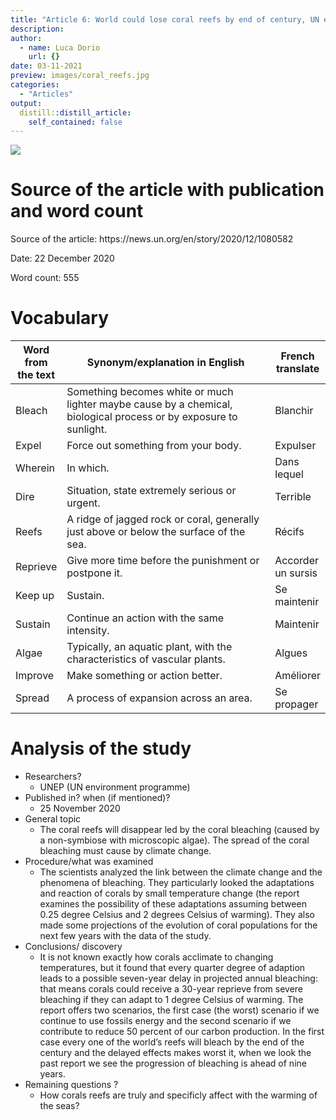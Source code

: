 ```yaml
---
title: "Article 6: World could lose coral reefs by end of century, UN environment report warns   "
description:
author:
  - name: Luca Dorio
    url: {}
date: 03-11-2021
preview: images/coral_reefs.jpg
categories:
  - "Articles"
output:
  distill::distill_article:
    self_contained: false
---
```


![](images/coral_reefs.jpg)

# Source of the article with publication and word count 

Source of the article: https://news.un.org/en/story/2020/12/1080582 

Date: 22 December 2020

Word count: 555 

# Vocabulary

|     Word from the text    |     Synonym/explanation in English                                                                                         |     French translate      |
|---------------------------|----------------------------------------------------------------------------------------------------------------------------|---------------------------|
|     Bleach                |     Something becomes white or much lighter maybe cause by a chemical, biological process   or by exposure to sunlight.    |     Blanchir              |
|     Expel                 |     Force out something from your body.                                                                                    |     Expulser              |
|     Wherein               |     In which.                                                                                                              |     Dans lequel           |
|     Dire                  |     Situation, state extremely serious or urgent.                                                                          |     Terrible              |
|     Reefs                 |     A ridge of jagged rock or coral, generally just above or below the surface of the sea.                                 |     Récifs                |
|     Reprieve              |     Give more time before the punishment or postpone it.                                                                   |     Accorder un sursis    |
|     Keep up               |     Sustain.                                                                                                               |     Se maintenir          |
|     Sustain               |     Continue an action with the same intensity.                                                                            |     Maintenir             |
|     Algae                 |     Typically, an aquatic plant, with the characteristics of vascular plants.                                              |     Algues                |
|     Improve               |     Make something or action better.                                                                                       |     Améliorer             |
|     Spread                |     A process of expansion across an area.                                                                                 |     Se propager           |

# Analysis of the study

- Researchers? 
    + UNEP (UN environment programme)

- Published in? when (if mentioned)?
    + 25 November 2020  

- General topic
    + The coral reefs will disappear led by the coral bleaching (caused by a non-symbiose with microscopic algae). The spread of the coral bleaching must cause by climate change.

- Procedure/what was examined
    + The scientists analyzed the link between the climate change and the phenomena of bleaching. They particularly looked the adaptations and reaction of corals by small temperature change (the report examines the possibility of these adaptations assuming between 0.25 degree Celsius and 2 degrees Celsius of warming). 
They also made some projections of the evolution of coral populations for the next few years with the data of the study.  
    
- Conclusions/ discovery
    + It is not known exactly how corals acclimate to changing temperatures, but it found that every quarter degree of adaption leads to a possible seven-year delay in projected annual bleaching: that means corals could receive a 30-year reprieve from severe bleaching if they can adapt to 1 degree Celsius of warming.
The report offers two scenarios, the first case (the worst) scenario if we continue to use fossils energy and the second scenario if we contribute to reduce 50 percent of our carbon production. In the first case every one of the world’s reefs will bleach by the end of the century and the delayed effects makes worst it, when we look the past report we see the progression of bleaching is ahead of nine years.  
     
- Remaining questions ? 
    + How corals reefs are truly and specificly affect with the warming of the seas?
